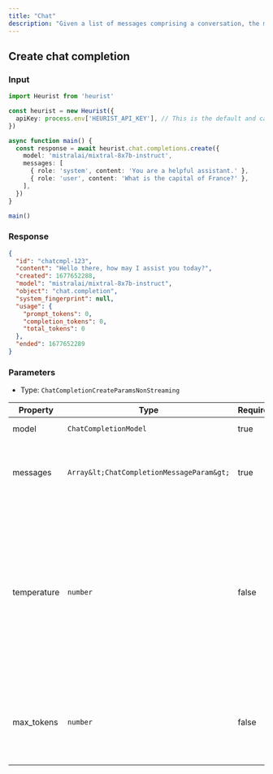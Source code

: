 ```yaml
---
title: "Chat"
description: "Given a list of messages comprising a conversation, the model will return a response."
---
```


## Create chat completion

### Input

```typescript {8-14}
import Heurist from 'heurist'

const heurist = new Heurist({
  apiKey: process.env['HEURIST_API_KEY'], // This is the default and can be omitted
})

async function main() {
  const response = await heurist.chat.completions.create({
    model: 'mistralai/mixtral-8x7b-instruct',
    messages: [
      { role: 'system', content: 'You are a helpful assistant.' },
      { role: 'user', content: 'What is the capital of France?' },
    ],
  })
}

main()
```

### Response

```json
{
  "id": "chatcmpl-123",
  "content": "Hello there, how may I assist you today?",
  "created": 1677652288,
  "model": "mistralai/mixtral-8x7b-instruct",
  "object": "chat.completion",
  "system_fingerprint": null,
  "usage": {
    "prompt_tokens": 0,
    "completion_tokens": 0,
    "total_tokens": 0
  },
  "ended": 1677652289
}
```

### Parameters

- Type: `ChatCompletionCreateParamsNonStreaming`

| Property | Type | Required | Description |
| --- | --- | --- | --- |
| model | `ChatCompletionModel` | true | ID of the model to use. |
| messages | `Array&lt;ChatCompletionMessageParam&gt;` | true | A list of messages comprising the conversation so far. |
| temperature | `number` | false | What sampling temperature to use, between 0 and 2. Higher values like 0.8 will make the output more random, while lower values like 0.2 will make it more focused and deterministic. |
| max_tokens | `number` | false | The maximum number of [tokens](/tokenizer) that can be generated in the chat completion. |